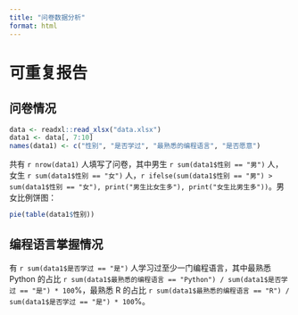 ```yaml
---
title: "问卷数据分析"
format: html
---
```


# 可重复报告

## 问卷情况

```r
data <- readxl::read_xlsx("data.xlsx")
data1 <- data[, 7:10]
names(data1) <- c("性别", "是否学过", "最熟悉的编程语言", "是否愿意")
```

共有 `r nrow(data1)` 人填写了问卷，其中男生 `r sum(data1$性别 == "男")` 人，女生 `r sum(data1$性别 == "女")` 人，`r ifelse(sum(data1$性别 == "男") > sum(data1$性别 == "女"), print("男生比女生多"), print("女生比男生多"))`。男女比例饼图：

```r
pie(table(data1$性别))
```

## 编程语言掌握情况

有 `r sum(data1$是否学过 == "是")` 人学习过至少一门编程语言，其中最熟悉 Python 的占比 `r sum(data1$最熟悉的编程语言 == "Python") / sum(data1$是否学过 == "是") * 100`%，最熟悉 R 的占比 `r sum(data1$最熟悉的编程语言 == "R") / sum(data1$是否学过 == "是") * 100`%。
